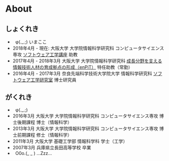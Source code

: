 # About

## しょくれき
  * &nbsp; φ(._.;) いまここ
  * 2018年4月 - 現在: 大阪大学 大学院情報科学研究科 コンピュータサイエンス専攻 
    <a href="http://sel.ist.osaka-u.ac.jp/">ソフトウェア工学講座</a> 助教
  * 2017年4月 - 2018年3月 大阪大学 大学院情報科学研究科 
    <a href="http://www.enpit.jp/">成長分野を支える情報技術人材の育成拠点の形成（enPiT）</a> 特任助教（常勤）
  * 2016年4月 - 2017年3月 奈良先端科学技術大学院大学 情報科学研究科
    <a href="http://se-naist.jp/">ソフトウェア工学研究室</a> 博士研究員

## がくれき
  * &nbsp; φ(._.;)
  * 2016年3月 大阪大学 大学院情報科学研究科 コンピュータサイエンス専攻 博士後期課程 博士（情報科学）
  * 2013年3月 大阪大学 大学院情報科学研究科 コンピュータサイエンス専攻 博士前期課程 修士（情報科学）
  * 2011年3月 大阪大学 基礎工学部 情報科学科 学士（工学）
  * 2007年3月 兵庫県立長田高等学校 卒業
  * &nbsp; O0o.(_ _ ) ...Zzz...
